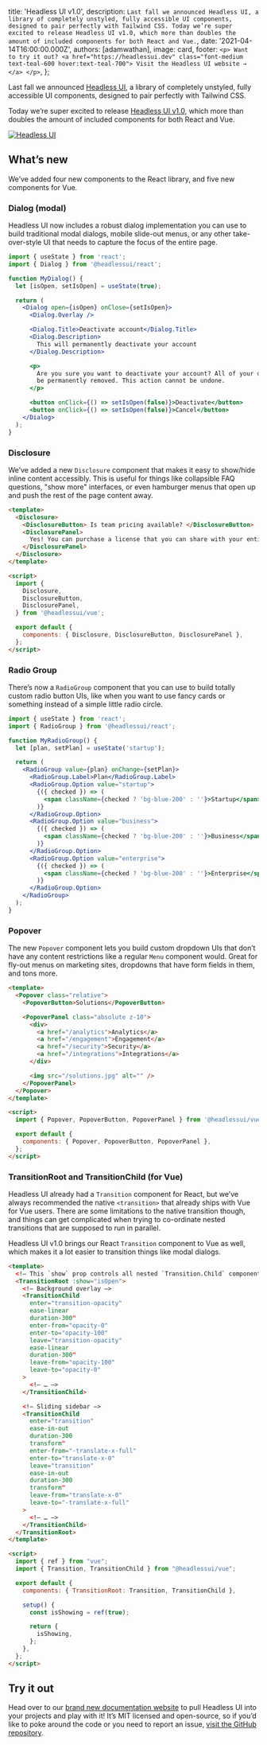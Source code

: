 
  title: 'Headless UI v1.0',
  description: `Last fall we announced Headless UI, a library of completely unstyled, fully accessible UI components, designed to pair perfectly with Tailwind CSS. Today we’re super excited to release Headless UI v1.0, which more than doubles the amount of included components for both React and Vue.`,
  date: '2021-04-14T16:00:00.000Z',
  authors: [adamwathan],
  image: card,
  footer: `
    <p>
      Want to try it out?
      <a href="https://headlessui.dev" class="font-medium text-teal-600 hover:text-teal-700">
        Visit the Headless UI website →
      </a>
    </p>
  `,
};

Last fall we announced [Headless UI](https://blog.tailwindcss.com/headless-ui-unstyled-accessible-ui-components), a library of completely unstyled, fully accessible UI components, designed to pair perfectly with Tailwind CSS.

Today we’re super excited to release [Headless UI v1.0](https://headlessui.dev), which more than doubles the amount of included components for both React and Vue.

<!--more-->

<a href="https://headlessui.dev">
  <img src={card} alt="Headless UI" />
</a>

## What’s new

We’ve added four new components to the React library, and five new components for Vue.

### Dialog (modal)

Headless UI now includes a robust dialog implementation you can use to build traditional modal dialogs, mobile slide-out menus, or any other take-over-style UI that needs to capture the focus of the entire page.

```jsx
import { useState } from 'react';
import { Dialog } from '@headlessui/react';

function MyDialog() {
  let [isOpen, setIsOpen] = useState(true);

  return (
    <Dialog open={isOpen} onClose={setIsOpen}>
      <Dialog.Overlay />

      <Dialog.Title>Deactivate account</Dialog.Title>
      <Dialog.Description>
        This will permanently deactivate your account
      </Dialog.Description>

      <p>
        Are you sure you want to deactivate your account? All of your data will
        be permanently removed. This action cannot be undone.
      </p>

      <button onClick={() => setIsOpen(false)}>Deactivate</button>
      <button onClick={() => setIsOpen(false)}>Cancel</button>
    </Dialog>
  );
}
```

### Disclosure

We’ve added a new `Disclosure` component that makes it easy to show/hide inline content accessibly. This is useful for things like collapsible FAQ questions, "show more" interfaces, or even hamburger menus that open up and push the rest of the page content away.

```html
<template>
  <Disclosure>
    <DisclosureButton> Is team pricing available? </DisclosureButton>
    <DisclosurePanel>
      Yes! You can purchase a license that you can share with your entire team.
    </DisclosurePanel>
  </Disclosure>
</template>

<script>
  import {
    Disclosure,
    DisclosureButton,
    DisclosurePanel,
  } from '@headlessui/vue';

  export default {
    components: { Disclosure, DisclosureButton, DisclosurePanel },
  };
</script>
```

### Radio Group

There’s now a `RadioGroup` component that you can use to build totally custom radio button UIs, like when you want to use fancy cards or something instead of a simple little radio circle.

```jsx
import { useState } from 'react';
import { RadioGroup } from '@headlessui/react';

function MyRadioGroup() {
  let [plan, setPlan] = useState('startup');

  return (
    <RadioGroup value={plan} onChange={setPlan}>
      <RadioGroup.Label>Plan</RadioGroup.Label>
      <RadioGroup.Option value="startup">
        {({ checked }) => (
          <span className={checked ? 'bg-blue-200' : ''}>Startup</span>
        )}
      </RadioGroup.Option>
      <RadioGroup.Option value="business">
        {({ checked }) => (
          <span className={checked ? 'bg-blue-200' : ''}>Business</span>
        )}
      </RadioGroup.Option>
      <RadioGroup.Option value="enterprise">
        {({ checked }) => (
          <span className={checked ? 'bg-blue-200' : ''}>Enterprise</span>
        )}
      </RadioGroup.Option>
    </RadioGroup>
  );
}
```

### Popover

The new `Popover` component lets you build custom dropdown UIs that don’t have any content restrictions like a regular `Menu` component would. Great for fly-out menus on marketing sites, dropdowns that have form fields in them, and tons more.

```html
<template>
  <Popover class="relative">
    <PopoverButton>Solutions</PopoverButton>

    <PopoverPanel class="absolute z-10">
      <div>
        <a href="/analytics">Analytics</a>
        <a href="/engagement">Engagement</a>
        <a href="/security">Security</a>
        <a href="/integrations">Integrations</a>
      </div>

      <img src="/solutions.jpg" alt="" />
    </PopoverPanel>
  </Popover>
</template>

<script>
  import { Popover, PopoverButton, PopoverPanel } from '@headlessui/vue';

  export default {
    components: { Popover, PopoverButton, PopoverPanel },
  };
</script>
```

### TransitionRoot and TransitionChild (for Vue)

Headless UI already had a `Transition` component for React, but we’ve always recommended the native `<transition>` that already ships with Vue for Vue users. There are some limitations to the native transition though, and things can get complicated when trying to co-ordinate nested transitions that are supposed to run in parallel.

Headless UI v1.0 brings our React `Transition` component to Vue as well, which makes it a lot easier to transition things like modal dialogs.

```html
<template>
  <!— This `show` prop controls all nested `Transition.Child` components. —>
  <TransitionRoot :show="isOpen">
    <!— Background overlay —>
    <TransitionChild
      enter="transition-opacity"
      ease-linear
      duration-300"
      enter-from="opacity-0"
      enter-to="opacity-100"
      leave="transition-opacity"
      ease-linear
      duration-300"
      leave-from="opacity-100"
      leave-to="opacity-0"
    >
      <!— … —>
    </TransitionChild>

    <!— Sliding sidebar —>
    <TransitionChild
      enter="transition"
      ease-in-out
      duration-300
      transform"
      enter-from="-translate-x-full"
      enter-to="translate-x-0"
      leave="transition"
      ease-in-out
      duration-300
      transform"
      leave-from="translate-x-0"
      leave-to="-translate-x-full"
    >
      <!— … —>
    </TransitionChild>
  </TransitionRoot>
</template>

<script>
  import { ref } from "vue";
  import { Transition, TransitionChild } from "@headlessui/vue";

  export default {
    components: { TransitionRoot: Transition, TransitionChild },

    setup() {
      const isShowing = ref(true);

      return {
        isShowing,
      };
    },
  };
</script>
```

## Try it out

Head over to our [brand new documentation website](https://headlessui.dev) to pull Headless UI into your projects and play with it! It’s MIT licensed and open-source, so if you’d like to poke around the code or you need to report an issue, [visit the GitHub repository](https://github.com/tailwindlabs/headlessui).
